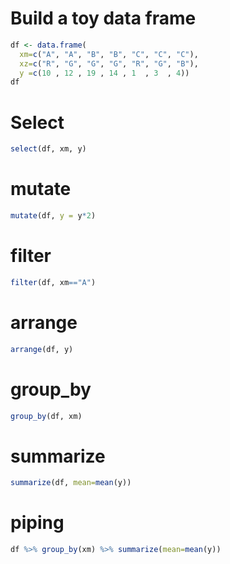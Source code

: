 # Build a toy data frame
```r
df <- data.frame(
  xm=c("A", "A", "B", "B", "C", "C", "C"),
  xz=c("R", "G", "G", "G", "R", "G", "B"),
  y =c(10 , 12 , 19 , 14 , 1  , 3  , 4))
df
```

# Select
```r
select(df, xm, y)
```

# mutate
```r
mutate(df, y = y*2)
```

# filter
```r
filter(df, xm=="A")
```

# arrange
```r
arrange(df, y)
```

# group_by
```r
group_by(df, xm)
```

# summarize
```r
summarize(df, mean=mean(y))
```

# piping
```r
df %>% group_by(xm) %>% summarize(mean=mean(y))
```

